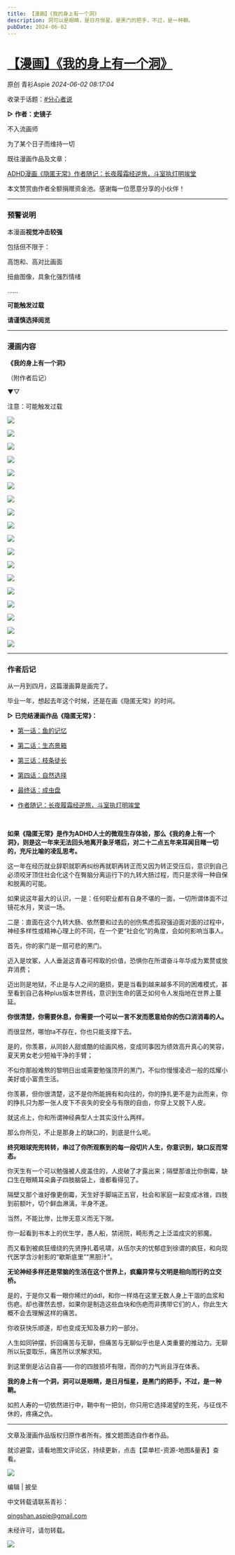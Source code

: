 ```yaml
---
title: 【漫画】《我的身上有一个洞》
description: 洞可以是眼睛，是日月恒星，是黑门的把手，不过，是一种鞘。
pubDate: 2024-06-02
---
```


# [【漫画】《我的身上有一个洞》](http://mp.weixin.qq.com/s?__biz=MzIyMzgyMjY5NQ==&mid=2247520637&idx=1&sn=a8a8b299db905f10a481608a535f3712&chksm=e92e16121aff3bf0fb55e92b50fc138e2fecf9cc090456083531f807f33a840ee5df782c3c8a#rd)



原创  青衫Aspie    *2024-06-02 08:17:04*

收录于话题：[#分心者说](https://mp.weixin.qq.com/mp/appmsgalbum?__biz=MzIyMzgyMjY5NQ==&action=getalbum&album_id=2034139219853361154#wechat_redirect "分心者说")



**▷** **作者：史镜子**

不入流画师

为了某个日子而维持一切

  

既往漫画作品及文章：

[ADHD漫画《隐匿无常》作者随记：长夜履霜经逆旅，斗室执灯明竢堂](http://mp.weixin.qq.com/s?__biz=MzIyMzgyMjY5NQ==&mid=2247507262&idx=1&sn=607f1a4339048cca652afadef54791c7&chksm=e81acb36df6d4220fb2c8a9b04f99c92cf14d9f195765fdfa384df7b41af800551884ad7edb1&scene=21#wechat_redirect)

  

本文赞赏由作者全额捐赠资金池。感谢每一位愿意分享的小伙伴！

---

  

### 预警说明

  

本漫画**视觉冲击较强**

包括但不限于：

高饱和、高对比画面

扭曲图像，具象化强烈情绪

……

**可能触发过载**

**请谨慎选择阅览**

   

---

  

### 漫画内容

  

**《我的身上有一个洞》**

（附作者后记）

▼▽

注意：可能触发过载

  

![](/assets/img/posts/2024-06-02-comic-there-is-a-hole-in-me-5.webp)

![](/assets/img/posts/2024-06-02-comic-there-is-a-hole-in-me-6.webp)

![](/assets/img/posts/2024-06-02-comic-there-is-a-hole-in-me-7.webp)

![](/assets/img/posts/2024-06-02-comic-there-is-a-hole-in-me-8.webp)

![](/assets/img/posts/2024-06-02-comic-there-is-a-hole-in-me-9.webp)

![](/assets/img/posts/2024-06-02-comic-there-is-a-hole-in-me-10.webp)

![](/assets/img/posts/2024-06-02-comic-there-is-a-hole-in-me-11.webp)

![](/assets/img/posts/2024-06-02-comic-there-is-a-hole-in-me-12.webp)

![](/assets/img/posts/2024-06-02-comic-there-is-a-hole-in-me-13.webp)

![](/assets/img/posts/2024-06-02-comic-there-is-a-hole-in-me-14.webp)

![](/assets/img/posts/2024-06-02-comic-there-is-a-hole-in-me-15.webp)

![](/assets/img/posts/2024-06-02-comic-there-is-a-hole-in-me-16.webp)

![](/assets/img/posts/2024-06-02-comic-there-is-a-hole-in-me-17.webp)

![](/assets/img/posts/2024-06-02-comic-there-is-a-hole-in-me-18.webp)

![](/assets/img/posts/2024-06-02-comic-there-is-a-hole-in-me-19.webp)

![](/assets/img/posts/2024-06-02-comic-there-is-a-hole-in-me-20.webp)

![](/assets/img/posts/2024-06-02-comic-there-is-a-hole-in-me-21.webp)

![](/assets/img/posts/2024-06-02-comic-there-is-a-hole-in-me-22.webp)

   

---

  

### 作者后记

  

从一月到四月，这篇漫画算是画完了。

  

毕业一年，想起去年这个时候，还是在画《隐匿无常》的时间。

  

**▷** **已完结漫画作品《隐匿无常》：**

+   [第一话：鱼的记忆](http://mp.weixin.qq.com/s?__biz=MzIyMzgyMjY5NQ==&mid=2247506261&idx=1&sn=0b651b0166f18e15318be3ad538f60cb&chksm=e81acf5ddf6d464bf4a8c641854efca00303be62d2945db83c4bb125f8bb4f4da19a81c2f012&scene=21#wechat_redirect)

+   [第二话：生态景箱](http://mp.weixin.qq.com/s?__biz=MzIyMzgyMjY5NQ==&mid=2247506393&idx=1&sn=1438bdee0dbb4699c454da99f2a117ab&chksm=e81acfd1df6d46c71fc3df796c7bb4b80e10023a222a19cdc7ce02f1ed707815819709bfa0f9&scene=21#wechat_redirect)

+   [第三话：枝条徒长](http://mp.weixin.qq.com/s?__biz=MzIyMzgyMjY5NQ==&mid=2247506495&idx=1&sn=32991eea47ef6cb0c4815145f992d5d3&chksm=e81acc37df6d452142c89445fd369f9cecf30ffc333d5a0c47eb58a32b70659eacca872efaca&scene=21#wechat_redirect)

+   [第四话：自然选择](http://mp.weixin.qq.com/s?__biz=MzIyMzgyMjY5NQ==&mid=2247506869&idx=1&sn=9bb32eff32fb1ad2dc0bd4c55f684786&chksm=e81acdbddf6d44ab914d1c338f53428527918e999b1209a0a1f6c30a8ed15e32d88525c3d8ee&scene=21#wechat_redirect)

+   [最终话：成虫盘](http://mp.weixin.qq.com/s?__biz=MzIyMzgyMjY5NQ==&mid=2247507013&idx=1&sn=54c6898995ea494fdf3f4ffffb64a9e2&chksm=e81aca4ddf6d435b16a2044f162d52d99fcc671f0fb6bc82842eda6c42e56da64f03e599bf5f&scene=21#wechat_redirect)

+   [作者随记：长夜履霜经逆旅，斗室执灯明竢堂](http://mp.weixin.qq.com/s?__biz=MzIyMzgyMjY5NQ==&mid=2247507262&idx=1&sn=607f1a4339048cca652afadef54791c7&chksm=e81acb36df6d4220fb2c8a9b04f99c92cf14d9f195765fdfa384df7b41af800551884ad7edb1&scene=21#wechat_redirect)


​    

**如果《隐匿无常》是作为ADHD人士的微观生存体验，那么《我的身上有一个洞》，则是这一年来无法回头地离开象牙塔后，对二十二点五年来耳闻目睹一切的，充斥比喻的凌乱思考。**

  

这一年在经历就业辞职就职再纠纷再就职再转正而又因为转正受压后，意识到自己必须咬牙顶住社会化这个在臀脑分离运行下的九转大肠过程，而只是求得一种自保和脱离的可能。  

  

如果说这年最大的认识，一是：任何职业都有自身不堪的一面，一切所谓体面不过镜花水月，笑谈一场。  

  

二是：直面在这个九转大肠、依然要和过去的创伤焦虑孤寂强迫面对面的过程中，神经多样性或精神心理上的不同，在一个更“社会化”的角度，会如何影响当事人。  

  

首先，你的家门是一扇可悲的黑门。

  

迈入是坟冢，人人垂涎这青春可榨取的价值，恐惧你在所谓奋斗年华成为累赘或放弃消费；

  

迈出则是地狱，不止是与人之间的磨损，更是当看到越来越多不同的困难模式，甚至看到自己各种plus版本世界线，意识到生命的匮乏如何令人发指地在世界上蔓延。

  

**你很清楚，你需要休息，你需要一个可以一言不发而愿意给你的伤口消消毒的人。**

  

而很显然，哪怕ta不存在，你也只能支撑下去。  

  

是的，你羡慕，从同龄人甜或酷的绘画风格，变成同事因为绩效高升真心的笑容，夏天男女老少短袖干净的手臂；

  

不似你那般难熬的黎明日出或需要勉强顶开的黑门，不似你慢慢凌迟一般的炫耀小美好或小富贵生活。  

  

你羡慕，但你很清楚，这不是你所能拥有和向往的，你的挣扎更不是为此而来，你的挣扎只为那一张人皮下不丧失的安全与有限的自由，你穿上又脱下人皮。

  

就这点上，你和所谓神经典型人士其实没什么两样。  

  

那么你所见，不止是那身上的缺口的，到底是什么呢。

  

**终究眼球兜兜转转，串过了你所观察到的每一段切片人生，你意识到，缺口反而常态。**

  

你天生有一个可以勉强被人皮盖住的，人皮破了才露出来；隔壁那谁比你倒霉，缺口生在眼睛耳朵鼻子四肢脑袋上，谁都看得见了。

  

隔壁又那个谁好像更倒霉，天生好手脚端正五官，社会和家庭一起变成冰锥，四肢到前额叶，切个鲜血淋漓，半身不遂。  

  

当然，不能比惨，比惨无意义而无下限。

  

你一起看到书本上的优生学，愚人船，禁闭院，畸形秀之上泛滥成灾的邪魔。

  

而又看到被疯狂缠绕的先贤挣扎着吼啸，从伍尔夫的忧郁症到徐谓的疯狂，和向现代医学含沙射影的“歇斯底里”“黑胆汁”。

  

**无论神经多样还是常脑的生活在这个世界上，疯癫异常与文明是相向而行的立交桥。**  

  

是的，于是你又看一眼你稀烂的ddl，和你一样烙在这里无数人身上干涸的血浆和伤疤。却也骤然去想，如果你是制造这些血块和伤疤而非携带它们的人，你此生大概不会去理解这样的痛苦。

  

你收获快乐顺遂，却也变成无知及暴力的一部分。

  

人生如同钟摆，折回痛苦与无聊，但痛苦与无聊似乎也是人类重要的推动力。无聊所以玩耍取乐，痛苦所以求解求知。

  

到这里倒是沾沾自喜——你的四肢损坏有限，而你的力气尚且浮在体表。  

  

**我的身上有一个洞，洞可以是眼睛，是日月恒星，是黑门的把手，不过，是一种鞘。**  

  

如煎人寿的一切依然进行中，鞘中有一把剑，你只用它选择渴望的生死，与征伐不休的，疼痛之仇。

  

---

文章及漫画作品版权归原作者所有。推文题图选自作者作品。

就诊避雷，请看地图文评论区，持续更新，点击【菜单栏-资源-地图&量表】查看。

![](/assets/img/posts/needs.webp)

编辑  |  披垒

  

中文转载请联系青衫：

qingshan.aspie@gmail.com

未经许可，请勿转载。

![](/assets/img/posts/wechat.webp)